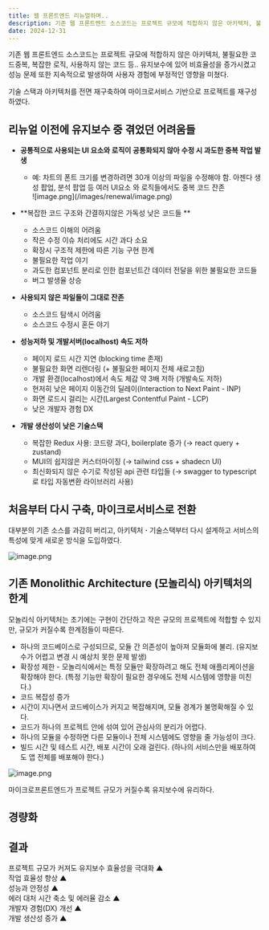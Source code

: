 ```yaml
---
title: 웹 프론트엔드 리뉴얼하며..
description: 기존 웹 프론트엔드 소스코드는 프로젝트 규모에 적합하지 않은 아키텍처, 불필요한 코드중복, 복잡한 로직, 사용하지 않는 코드 등.. 유지보수에 있어 비효율성을 증가시켰고 성능 문제 또한 지속적으로 발생하여 사용자 경험에 부정적인 영향을 미쳤다. 기술 스택과 아키텍처를 전면 재구축하여 마이크로서비스 기반으로 프로젝트를 재구성 하였다...
date: 2024-12-31
---
```


기존 웹 프론트엔드 소스코드는 프로젝트 규모에 적합하지 않은 아키텍처, 불필요한 코드중복, 복잡한 로직, 사용하지 않는 코드 등.. 유지보수에 있어 비효율성을 증가시켰고 성능 문제 또한 지속적으로 발생하여 사용자 경험에 부정적인 영향을 미쳤다. 

기술 스택과 아키텍처를 전면 재구축하여 마이크로서비스 기반으로 프로젝트를 재구성 하였다. 

## 리뉴얼 이전에 유지보수 중 겪었던 어려움들

- **공통적으로 사용되는 UI 요소와 로직이 공통화되지 않아 수정 시 과도한 중복 작업 발생**  
    - 예: 차트의 폰트 크기를 변경하려면 30개 이상의 파일을 수정해야 함.
    아젠다 생성 팝업, 분석 팝업 등 여러 UI요소 와 로직들에서도 중복 코드 잔존
        <div style={{width:'300px'}}>
        ![image.png](/images/renewal/image.png)
        </div>

- **복잡한 코드 구조와 간결하지않은 가독성 낮은 코드들 **
    - 소스코드 이해의 어려움
    - 작은 수정 이슈 처리에도 시간 과다 소요
    - 확장시 구조적 제한에 따른 기능 구현 한계
    - 불필요한 작업 야기
    - 과도한 컴포넌트 분리로 인한 컴포넌트간 데이터 전달을 위한 불필요한 코드들  
    - 버그 발생율 상승

- **사용되지 않은 파일들이 그대로 잔존**
    - 소스코드 탐색시 어려움
    - 소스코드 수정시 혼돈 야기

- **성능저하 및 개발서버(localhost) 속도 저하**
    - 페이지 로드 시간 지연 (blocking time 존재)
    - 불필요한 화면 리렌더링 (+ 불필요한 페이지 전체 새로고침)
    - 개발 환경(localhost)에서 속도 체감 약 3배 저하 (개발속도 저하)
    - 현저히 낮은 페이지 이동간의 딜레이(Interaction to Next Paint - INP)  
    - 화면 로드시 걸리는 시간(Largest Contentful Paint - LCP)  
    - 낮은 개발자 경험 DX  

- **개발 생산성이 낮은 기술스택**
    - 복잡한 Redux 사용: 코드량 과다, boilerplate 증가 (→ react query + zustand)
    - MUI의 쉽지않은 커스터마이징 (→ tailwind css + shadecn UI)
    - 최신화되지 않은 수기로 작성된 api 관련 타입들 (→ swagger to typescript로 타입 자동변환 라이브러리 사용)

## 처음부터 다시 구축, 마이크로서비스로 전환

대부분의 기존 소스를 과감히 버리고, 아키텍처 **·** 기술스택부터 다시 설계하고 서비스의 특성에 맞게 새로운 방식을 도입하였다. 

![image.png](/images/renewal/image%201.png)

## 기존 Monolithic Architecture (모놀리식) 아키텍처의 한계

모놀리식 아키텍처는 초기에는 구현이 간단하고 작은 규모의 프로젝트에 적합할 수 있지만, 규모가 커질수록 한계점들이 따른다.

- 하나의 코드베이스로 구성되므로, 모듈 간 의존성이 높아져 모듈화에 불리. (유지보수가 어렵고 변경 시 예상치 못한 문제 발생)
- 확장성 제한 - 모놀리식에서는 특정 모듈만 확장하려고 해도 전체 애플리케이션을 확장해야 한다.
(특정 기능만 확장이 필요한 경우에도 전체 시스템에 영향을 미친다.)
- 코드 복잡성 증가
- 시간이 지나면서 코드베이스가 커지고 복잡해지며, 모듈 경계가 불명확해질 수 있다.
- 코드가 하나의 프로젝트 안에 섞여 있어 관심사의 분리가 어렵다.
- 하나의 모듈을 수정하면 다른 모듈이나 전체 시스템에도 영향을 줄 가능성이 크다.
- 빌드 시간 및 테스트 시간, 배포 시간이 오래 걸린다. (하나의 서비스만을 배포하여도 앱 전체를 배포해야 한다.)

![image.png](/images/renewal/image%202.png)

마이크로프론트엔드가 프로젝트 규모가 커질수록 유지보수에 유리하다.

## 경량화

<BeforeAfter description="88000 코드줄 수 → 15600 줄로 (약 80%이상) 경량화 되었다." beforeSrc="/images/renewal/image%203.png" afterSrc="/images/renewal/image%204.png" />

## 결과

프로젝트 규모가 커져도 유지보수 효율성을 극대화 ▲  
작업 효율성 향상 ▲  
성능과 안정성 ▲  
에러 대처 시간 축소 및 에러율 감소 ▲  
개발자 경험(DX) 개선 ▲  
개발 생산성 증가 ▲  
